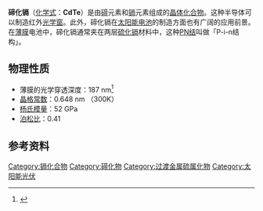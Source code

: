 {{chembox
| verifiedrevid = 396305672
| Name = 碲化镉
| ImageFile = CdTe.jpg
| ImageName = 碲化镉
| Section1 = {{Chembox Identifiers
| ChemSpiderID_Ref = {{chemspidercite|correct|chemspider}}
| ChemSpiderID = 82622
| InChI = 1/Cd.Te/rCdTe/c1-2
| SMILES = [Cd]=[Te]
| InChIKey = RPPBZEBXAAZZJH-UEZHWRJLAD
| StdInChI_Ref = {{stdinchicite|correct|chemspider}}
| StdInChI = 1S/Cd.Te
| StdInChIKey_Ref = {{stdinchicite|correct|chemspider}}
| StdInChIKey = RPPBZEBXAAZZJH-UHFFFAOYSA-N
| CASNo = 1306-25-8
| CASNo_Ref = {{cascite|correct|CAS}}
}}
| Section2 = {{Chembox Properties
| Cd=1 | Te = 1
| MolarMass = 240.01
| Density = 5.85 g/cm<sup>3</sup>
| Solvent = other solvents
| SolubleOther = 不溶
| MeltingPt = 1092 °C
| BoilingPt = 1130 °C
| BandGap = 1.44 eV (@300 K, direct)
| RefractIndex = 2.67 (@10 µm)
}}
| Section3 = {{Chembox Structure
| CrystalStruct = [[闪锌矿形晶体结构|闪锌矿形晶体结构]] ([[space_group|space group]] F-43m
}}
| Section7 = {{Chembox Hazards
| ExternalMSDS =
| EUClass = {{Chembox EUHazardSymbol|Xn|N}}
| EUIndex = 048-001-00-5
| RPhrases = {{R20/21/22}}, {{R50/53}}
| SPhrases = {{S2}}, {{S60}}, {{S61}}
}}
| Section8 = {{Chembox Related
| OtherAnions = [[氧化镉|氧化镉]]<br/>[[硫化镉|硫化镉]]<br/>[[硒化镉|硒化镉]]
| OtherCations = [[碲化锌|碲化锌]]<br/>[[碲化汞|碲化汞]]
}}
}}
'''碲化镉'''（[[化学式|化学式]]：'''CdTe'''）是由[[碲|碲]]元素和[[镉|镉]]元素组成的[[晶体化合物|晶体化合物]]。这种半导体可以制造红外[[光学窗|光学窗]]。此外，碲化镉在[[太阳能电池|太阳能电池]]的制造方面也有广阔的应用前景。在[[薄膜|薄膜]]电池中，碲化镉通常夹在两层[[硫化镉|硫化镉]]材料中，这种[[PN结|PN结]]叫做「P-i-n结构」。

==物理性质==
*薄膜的光学穿透深度：187 nm<ref>{{cite web |url=http://arxiv.org/ftp/cond-mat/papers/0608/0608141.pdf |title=Electronic structure, structural and optical properties of thermally evaporated CdTe thin film}}</ref>
*[[晶格常数|晶格常数]]：0.648 nm （300K）
*[[杨氏模量|杨氏模量]]：52 GPa
*[[泊松比|泊松比]]：0.41

==参考资料==
{{reflist}}

{{无机化合物小作品}}
{{镉化合物}}
{{碲化物}}

{{DEFAULTSORT:Cadmium Telluride}}
[[Category:镉化合物|Category:镉化合物]]
[[Category:碲化物|Category:碲化物]]
[[Category:过渡金属硫属化物|Category:过渡金属硫属化物]]
[[Category:太阳能光伏|Category:太阳能光伏]]